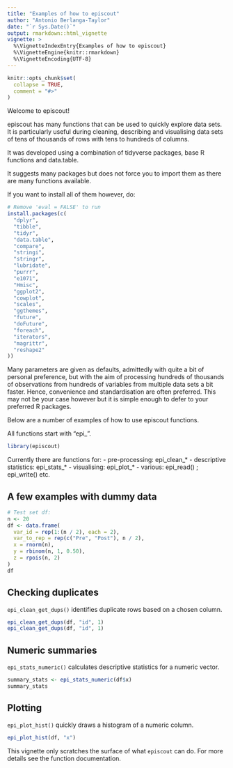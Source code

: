 ```yaml
---
title: "Examples of how to episcout"
author: "Antonio Berlanga-Taylor"
date: "`r Sys.Date()`"
output: rmarkdown::html_vignette
vignette: >
  %\VignetteIndexEntry{Examples of how to episcout}
  %\VignetteEngine{knitr::rmarkdown}
  %\VignetteEncoding{UTF-8}
---
```


```r
knitr::opts_chunk$set(
  collapse = TRUE,
  comment = "#>"
)
```

Welcome to episcout!

episcout has many functions that can be used to quickly explore data sets. It is particularly useful during cleaning, describing and visualising data sets of tens of thousands of rows with tens to hundreds of columns.

It was developed using a combination of tidyverse packages, base R functions and data.table.

It suggests many packages but does not force you to import them as there are many functions available.

If you want to install all of them however, do:

```r
# Remove 'eval = FALSE' to run
install.packages(c(
  "dplyr",
  "tibble",
  "tidyr",
  "data.table",
  "compare",
  "stringi",
  "stringr",
  "lubridate",
  "purrr",
  "e1071",
  "Hmisc",
  "ggplot2",
  "cowplot",
  "scales",
  "ggthemes",
  "future",
  "doFuture",
  "foreach",
  "iterators",
  "magrittr",
  "reshape2"
))
```

Many parameters are given as defaults, admittedly with quite a bit of personal preference, but with the aim of processing hundreds of thousands of observations from hundreds of variables from multiple data sets a bit faster. Hence, convenience and standardisation are often preferred. This may not be your case however but it is simple enough to defer to your preferred R packages.

Below are a number of examples of how to use episcout functions.

All functions start with "epi\_".

```r
library(episcout)
```


Currently there are functions for:
- pre-processing: epi\_clean\_\*
- descriptive statistics: epi\_stats\_\*
- visualising: epi\_plot\_\*
- various: epi\_read() ; epi\_write() etc.

## A few examples with dummy data

```r
# Test set df:
n <- 20
df <- data.frame(
  var_id = rep(1:(n / 2), each = 2),
  var_to_rep = rep(c("Pre", "Post"), n / 2),
  x = rnorm(n),
  y = rbinom(n, 1, 0.50),
  z = rpois(n, 2)
)
df
```

## Checking duplicates

`epi_clean_get_dups()` identifies duplicate rows based on a chosen column.
```r
epi_clean_get_dups(df, "id", 1)
epi_clean_get_dups(df, "id", 1)
```

## Numeric summaries

`epi_stats_numeric()` calculates descriptive statistics for a numeric vector.

```r
summary_stats <- epi_stats_numeric(df$x)
summary_stats
```

## Plotting

`epi_plot_hist()` quickly draws a histogram of a numeric column.

```r
epi_plot_hist(df, "x")
```

This vignette only scratches the surface of what `episcout` can do. For more details see the function documentation.

